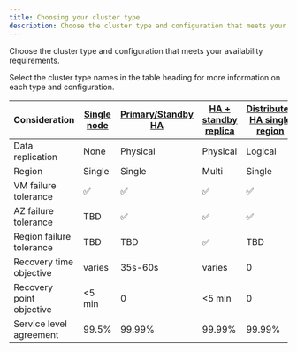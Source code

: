 ```yaml
---
title: Choosing your cluster type
description: Choose the cluster type and configuration that meets your availability requirements.
---
```


Choose the cluster type and configuration that meets your availability requirements.

Select the cluster type names in the table heading for more information on each type and configuration. 

|      Consideration       | [Single node](../overview/02_high_availability/#single-node) | [Primary/Standby HA](../overview/02_high_availability/#primarystandby-high-availability) | [HA + standby replica](../overview/02_high_availability/#standby-replicas) | [Distributed HA single region](../overview/02_high_availability/#single-data-location) | [Distributed HA multi-region](../overview/02_high_availability/#two-data-locations-and-witness) |
| ------------------------ | --------------------------- | ------------------------------------------------------ | ----------------------------------------- | ----------------------------------------------------- | -------------------------------------------------------------- |
| Data replication         | None                        | Physical                                               | Physical                                  | Logical                                               | Logical                                                        |
| Region                   | Single                      | Single                                                 | Multi                                     | Single                                                | Multi                                                          |
| VM failure tolerance     | ✅                           | ✅                                                      | ✅                                         | ✅                                                     | ✅                                                              |
| AZ failure tolerance     | TBD                         | ✅                                                      | ✅                                         | ✅                                                     | ✅                                                              |
| Region failure tolerance | TBD                         | TBD                                                    | ✅                                         | TBD                                                   | ✅                                                              |
| Recovery time objective  | varies                      | 35s-60s                                                | varies                                    | 0                                                     | 0                                                              |
| Recovery point objective | &lt;5 min                   | 0                                                      | &lt;5 min                                 | 0                                                     | 30s (configurable)                                             |
| Service level agreement  | 99.5%                       | 99.99%                                                 | 99.99%                                    | 99.99%                                                | 99.995%                                                        |
